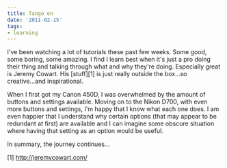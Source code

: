 ```yaml
---
title: Tango on
date: '2011-02-15'
tags:
- learning
---
```


I've been watching a lot of tutorials these past few weeks. Some good, some boring, some amazing. I find I learn best when it's just a pro doing their thing and talking through what and why they're doing. Especially great is Jeremy Cowart. His [stuff][1] is just really outside the box...so creative...and inspirational.

When I first got my Canon 450D, I was overwhelmed by the amount of buttons and settings available. Moving on to the Nikon D700, with even more buttons and settings, I'm happy that I know what each one does. I am even happier that I understand why certain options (that may appear to be redundant at first) are available and I can imagine some obscure situation where having that setting as an option would be useful.

In summary, the journey continues...

[1]  http://jeremycowart.com/
